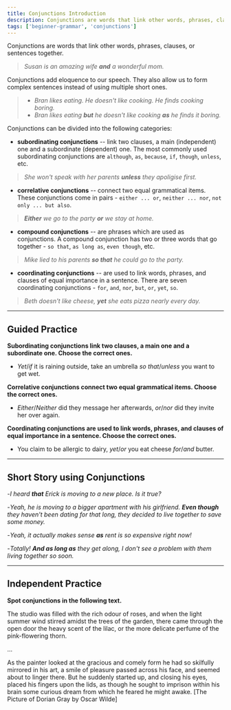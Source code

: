 ```yaml
---
title: Conjunctions Introduction
description: Conjunctions are words that link other words, phrases, clauses, or sentences together
tags: ['beginner-grammar', 'conjunctions']
---
```


Conjunctions are words that link other words, phrases, clauses, or sentences together.

> _Susan is an amazing wife **and** a wonderful mom._

Conjunctions add eloquence to our speech. They also allow us to form complex sentences instead of using multiple short ones.

> - _Bran likes eating. He doesn't like cooking. He finds cooking boring._
> - _Bran likes eating **but** he doesn't like cooking **as** he finds it boring._

Conjunctions can be divided into the following categories:

- **subordinating conjunctions** -- link two clauses, a main (independent) one and a subordinate (dependent) one. The most commonly used subordinating conjunctions are `although`, `as`, `because`, `if`, `though`, `unless`, etc.

> _She won't speak with her parents **unless** they apoligise first._

- **correlative conjunctions** -- connect two equal grammatical items. These conjunctions come in pairs - `either ... or`, `neither ... nor`, `not only ... but also`.

> _**Either** we go to the party **or** we stay at home._

- **compound conjunctions** -- are phrases which are used as conjunctions. A compound conjunction has two or three words that go together - `so that`, `as long as`, `even though`, etc.

> _Mike lied to his parents **so that** he could go to the party._

- **coordinating conjunctions** -- are used to link words, phrases, and clauses of equal importance in a sentence. There are seven coordinating conjunctions - `for`, `and`, `nor`, `but`, `or`, `yet`, `so`.

> _Beth doesn't like cheese, **yet** she eats pizza nearly every day._

---

## Guided Practice

**Subordinating conjunctions link two clauses, a main one and a subordinate one. Choose the correct ones.**

- _Yet_/_if_ it is raining outside, take an umbrella _so that_/_unless_ you want to get wet. <InfoTooltip label="if, unless" />

**Correlative conjunctions connect two equal grammatical items. Choose the correct ones.**

- _Either_/_Neither_ did they message her afterwards, _or_/_nor_ did they invite her over again. <InfoTooltip label="Neither, nor" />

**Coordinating conjunctions are used to link words, phrases, and clauses of equal importance in a sentence. Choose the correct ones.**

- You claim to be allergic to dairy, _yet_/_or_ you eat cheese _for_/_and_ butter. <InfoTooltip label="yet, and" />

---

## Short Story using Conjunctions

-_I heard **that** Erick is moving to a new place. Is it true?_

-_Yeah, he is moving to a bigger apartment with his girlfriend. **Even though** they haven't been dating for that long, they decided to live together to save some money._

-_Yeah, it actually makes sense **as** rent is so expensive right now!_

-_Totally! **And as long as** they get along, I don't see a problem with them living together so soon._

---

## Independent Practice

**Spot conjunctions in the following text.**

The studio was filled with the rich odour of roses, and when the light summer wind stirred amidst the trees of the garden, there came through the open door the heavy scent of the lilac, or the more delicate perfume of the pink-flowering thorn.

...

As the painter looked at the gracious and comely form he had so skilfully mirrored in his art, a smile of pleasure passed across his face, and seemed about to linger there. But he suddenly started up, and closing his eyes, placed his fingers upon the lids, as though he sought to imprison within his brain some curious dream from which he feared he might awake. [The Picture of Dorian Gray by Oscar Wilde] <InfoTooltip label="and when, or, as, and, and, but, and, as though" />
